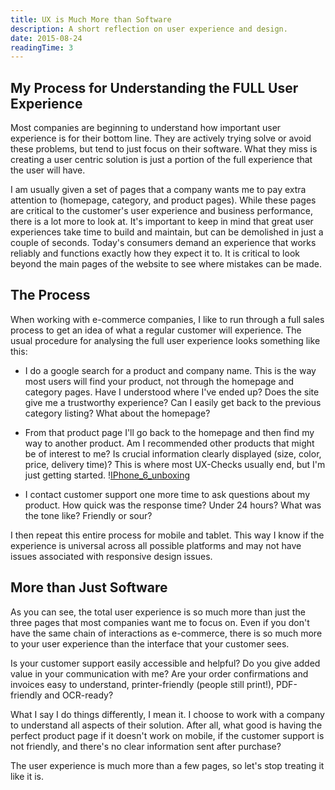 ```yaml
---
title: UX is Much More than Software
description: A short reflection on user experience and design.
date: 2015-08-24
readingTime: 3
---
```


## My Process for Understanding the FULL User Experience

Most companies are beginning to understand how important user experience is for their bottom line. They are actively trying solve or avoid these problems, but tend to just focus on their software. What they miss is creating a user centric solution is just a portion of the full experience that the user will have.

I am usually given a set of pages that a company wants me to pay extra attention to (homepage, category, and product pages). While these pages are critical to the customer's user experience and business performance, there is a lot more to look at. It's important to keep in mind that great user experiences take time to build and maintain, but can be demolished in just a couple of seconds. Today's consumers demand an experience that works reliably and functions exactly how they expect it to. It is critical to look beyond the main pages of the website to see where mistakes can be made.

## The Process

When working with e-commerce companies, I like to run through a full sales process to get an idea of what a regular customer will experience. The usual procedure for analysing the full user experience looks something like this:

  * I do a google search for a product and company name. This is the way most users will find your product, not through the homepage and category pages. Have I understood where I've ended up? Does the site give me a trustworthy experience? Can I easily get back to the previous category listing? What about the homepage?
  * From that product page I'll go back to the homepage and then find my way to another product. Am I recommended other products that might be of interest to me? Is crucial information clearly displayed (size, color, price, delivery time)? This is where most UX-Checks usually end, but I'm just getting started.
  !<a href="/images/articles/iphone_6_unboxing.jpg">IPhone_6_unboxing</a>

  * I contact customer support one more time to ask questions about my product. How quick was the response time? Under 24 hours? What was the tone like? Friendly or sour?

I then repeat this entire process for mobile and tablet. This way I know if the experience is universal across all possible platforms and may not have issues associated with responsive design issues.

## More than Just Software

As you can see, the total user experience is so much more than just the three pages that most companies want me to focus on. Even if you don't have the same chain of interactions as e-commerce, there is so much more to your user experience than the interface that your customer sees.

Is your customer support easily accessible and helpful? Do you give added value in your communication with me? Are your order confirmations and invoices easy to understand, printer-friendly (people still print!), PDF-friendly and OCR-ready?

What I say I do things differently, I mean it. I choose to work with a company to understand all aspects of their solution. After all, what good is having the perfect product page if it doesn't work on mobile, if the customer support is not friendly, and there's no clear information sent after purchase?

The user experience is much more than a few pages, so let's stop treating it like it is.